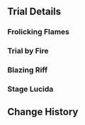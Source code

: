 {{Event
|name              = Test Run - Yoimiya, Bennett, Xinyan, Yun Jin
|image             = Test Run - Character Trial Event Yoimiya Bennett Xinyan Yun Jin.png
|type              = In-Game
|type2             = Test Run
|time_known        = yes
|time_start        = 2022-08-02 18:00:00
|time_end          = 2022-08-23 14:59:59
}}

{{Test Run
|character_5_1 = Yoimiya
|rewards_5_1   = Primogem*20,Naku Weed*3,Divining Scroll*3
|party_5_1     = Noelle,Xiangling
|character_4_1 = Bennett
|rewards_4_1   = Adventurer's Experience*6,Windwheel Aster*3,Treasure Hoarder Insignia*3
|party_4_1     = Xiangling
|character_4_2 = Xinyan
|rewards_4_2   = Mystic Enhancement Ore*3,Violetgrass*3,Treasure Hoarder Insignia*3
|party_4_2     = Kaeya,Lisa
|character_4_3 = Yun Jin
|rewards_4_3   = Adventurer's Experience*6,Glaze Lily*3,Damaged Mask*3
|party_4_3     = Noelle
|wish          = Tapestry of Golden Flames/2022-08-02
}}

==Trial Details==
===Frolicking Flames===
{{Trial Character/Event/Header}}
{{Trial Character/Event
|character_name         = Yoimiya
|character_level        = 80
|constellation          = 0
|weapon_name            = Thundering Pulse
|weapon_level           = 80
|refinement             = 1
|artifact_flower        = Entangling Bloom
|artifact_feather       = Shaft of Remembrance
|artifact_sands         = Morning Dew's Moment
|artifact_goblet        = Hopeful Heart
|artifact_circlet       = Capricious Visage
|artifact_level         = 20
|set1                   = Shimenawa's Reminiscence
|set1_piece_bonus       = 4
|normal_attack_talent   = 8
|elemental_skill_talent = 8
|elemental_burst_talent = 8
|hp                     = 16,571
|atk                    = 2,053
|def                    = 655
|em                     = 105
|er                     = 135.0%
|crit_rate              = 40.4%
|crit_dmg               = 214.5%
|pyro_dmg               = 46.6%
}}
{{Trial Character/Event
|character_name         = Noelle
|character_level        = 80
|constellation          = 0
|weapon_name            = Whiteblind
|weapon_level           = 80
|refinement             = 1
|artifact_flower        = Maiden's Distant Love
|artifact_feather       = Maiden's Heart-Stricken Infatuation
|artifact_sands         = Maiden's Passing Youth
|artifact_goblet        = Maiden's Fleeting Leisure
|artifact_circlet       = Maiden's Fading Beauty
|artifact_level         = 20
|set1                   = Maiden Beloved
|set1_piece_bonus       = 4
|normal_attack_talent   = 8
|elemental_skill_talent = 8
|elemental_burst_talent = 8
|hp                     = 18,483
|atk                    = 1,132
|def                    = 2,161
|em                     = 105
|er                     = 186.8%
|crit_rate              = 26.0%
|crit_dmg               = 91.9%
}}
{{Trial Character/Event
|character_name         = Xiangling
|character_level        = 80
|constellation          = 0
|weapon_name            = Dragon's Bane
|weapon_level           = 80
|refinement             = 1
|artifact_flower        = Royal Flora
|artifact_feather       = Royal Plume
|artifact_sands         = Royal Pocket Watch
|artifact_goblet        = Royal Silver Urn
|artifact_circlet       = Royal Masque
|artifact_level         = 20
|set1                   = Noblesse Oblige
|set1_piece_bonus       = 4
|normal_attack_talent   = 8
|elemental_skill_talent = 8
|elemental_burst_talent = 8
|hp                     = 21,803
|atk                    = 1,390
|def                    = 712
|em                     = 378
|er                     = 135.0%
|crit_rate              = 57.1%
|crit_dmg               = 91.9%
|other_stats            = 
}}
{{Trial Character/Event/Footer}}

===Trial by Fire===
{{Trial Character/Event/Header}}
{{Trial Character/Event
|character_name         = Bennett
|character_level        = 80
|constellation          = 0
|weapon_name            = Favonius Sword
|weapon_level           = 80
|refinement             = 1
|artifact_flower        = Royal Flora
|artifact_feather       = Royal Plume
|artifact_sands         = Royal Pocket Watch
|artifact_goblet        = Royal Silver Urn
|artifact_circlet       = Royal Masque
|artifact_level         = 20
|set1                   = Noblesse Oblige
|set1_piece_bonus       = 4
|normal_attack_talent   = 8
|elemental_skill_talent = 8
|elemental_burst_talent = 8
|hp                     = 29,043
|atk                    = 1,076
|def                    = 815
|em                     = 105
|crit_rate              = 26.0%
|crit_dmg               = 91.9%
|er                     = 262.6%
}}
{{Trial Character/Event
|character_name         = Xiangling
|character_level        = 80
|constellation          = 0
|weapon_name            = Dragon's Bane
|weapon_level           = 80
|refinement             = 1
|artifact_flower        = Royal Flora
|artifact_feather       = Royal Plume
|artifact_sands         = Witch's End Time
|artifact_goblet        = Witch's Heart Flames
|artifact_circlet       = Witch's Scorching Hat
|artifact_level         = 20
|set1                   = Noblesse Oblige
|set1_piece_bonus       = 2
|set2                   = Crimson Witch of Flames
|set2_piece_bonus       = 2
|normal_attack_talent   = 8
|elemental_skill_talent = 8
|elemental_burst_talent = 8
|hp                     = 17,312
|atk                    = 1,390
|def                    = 712
|em                     = 378
|crit_rate              = 57.1%
|crit_dmg               = 91.9%
|er                     = 135.0%
|pyro_dmg               = 61.6%
}}
{{Trial Character/Event/Footer}}


===Blazing Riff===
{{Trial Character/Event/Header}}
{{Trial Character/Event
|character_name         = Xinyan
|character_level        = 80
|constellation          = 0
|weapon_name            = Whiteblind
|weapon_level           = 80
|refinement             = 1
|artifact_flower        = Royal Flora
|artifact_feather       = Royal Plume
|artifact_sands         = Royal Pocket Watch
|artifact_goblet        = Royal Silver Urn
|artifact_circlet       = Royal Masque
|artifact_level         = 20
|set1                   = Noblesse Oblige
|set1_piece_bonus       = 4
|normal_attack_talent   = 8
|elemental_skill_talent = 8
|elemental_burst_talent = 8
|hp                     = 17,631
|atk                    = 1,622
|def                    = 2,001
|em                     = 105
|crit_rate              = 26.1%
|crit_dmg               = 91.9%
|er                     = 135.0%
}}
{{Trial Character/Event
|character_name         = Kaeya
|character_level        = 80
|constellation          = 0
|weapon_name            = Favonius Sword
|weapon_level           = 80
|refinement             = 1
|artifact_flower        = Snowswept Memory
|artifact_feather       = Icebreaker's Resolve
|artifact_sands         = Frozen Homeland's Demise
|artifact_goblet        = Frost-Weaved Dignity
|artifact_circlet       = Broken Rime's Echo
|artifact_level         = 20
|set1                   = Blizzard Strayer
|set1_piece_bonus       = 4
|normal_attack_talent   = 8
|elemental_skill_talent = 8
|elemental_burst_talent = 8
|hp                     = 18,057
|atk                    = 1,387
|def                    = 835
|em                     = 105
|crit_rate              = 57.1%
|crit_dmg               = 91.9%
|er                     = 210.8%
|cryo_dmg               = 61.6%
}}
{{Trial Character/Event
|character_name         = Lisa
|character_level        = 80
|constellation          = 0
|weapon_name            = Favonius Codex
|weapon_level           = 80
|refinement             = 1
|artifact_flower        = Thundering Fury
|artifact_feather       = Survivor of Catastrophe
|artifact_sands         = Hourglass of Thunder
|artifact_goblet        = Omen of Thunderstorm
|artifact_circlet       = Thunder Summoner's Crown
|artifact_level         = 20
|set1                   = Thundering Fury
|set1_piece_bonus       = 4
|normal_attack_talent   = 8
|elemental_skill_talent = 8
|elemental_burst_talent = 8
|hp                     = 16,034
|atk                    = 1,478
|def                    = 616
|em                     = 177
|crit_rate              = 57.1%
|crit_dmg               = 91.9%
|er                     = 176.9%
|electro_dmg            = 61.6%
}}
{{Trial Character/Event/Footer}}

===Stage Lucida===
{{Trial Character/Event/Header}}
{{Trial Character/Event
|character_name         = Yun Jin
|character_level        = 80
|constellation          = 0
|weapon_name            = Prototype Starglitter
|weapon_level           = 80
|refinement             = 1
|artifact_flower        = Bloom Times
|artifact_feather       = Plume of Luxury
|artifact_sands         = Song of Life
|artifact_goblet        = Calabash of Awakening
|artifact_circlet       = Skeletal Hat
|artifact_level         = 20
|set1                   = Husk of Opulent Dreams
|set1_piece_bonus       = 4
|normal_attack_talent   = 8
|elemental_skill_talent = 8
|elemental_burst_talent = 8
|hp                     = 17,099
|atk                    = 1,132
|def                    = 1,732
|em                     = 105
|crit_rate              = 26.0%
|crit_dmg               = 91.9%
|er                     = 248.7%
}}
{{Trial Character/Event
|character_name         = Noelle
|character_level        = 80
|constellation          = 0
|weapon_name            = Whiteblind
|weapon_level           = 80
|refinement             = 1
|artifact_flower        = Bloom Times
|artifact_feather       = Plume of Luxury
|artifact_sands         = Song of Life
|artifact_goblet        = Calabash of Awakening
|artifact_circlet       = Skeletal Hat
|artifact_level         = 20
|set1                   = Husk of Opulent Dreams
|set1_piece_bonus       = 4
|normal_attack_talent   = 8
|elemental_skill_talent = 8
|elemental_burst_talent = 8
|hp                     = 18,483
|atk                    = 1,132
|def                    = 2,373
|em                     = 105
|crit_rate              = 26.1%
|crit_dmg               = 91.9%
|er                     = 186.8%
}}
{{Trial Character/Event/Footer}}

==Change History==
{{Change History|2.8}}